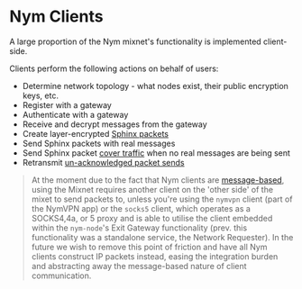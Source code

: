# Nym Clients

A large proportion of the Nym mixnet's functionality is implemented client-side.

Clients perform the following actions on behalf of users:

* Determine network topology - what nodes exist, their public encryption keys, etc.
* Register with a gateway
* Authenticate with a gateway
* Receive and decrypt messages from the gateway
* Create layer-encrypted [Sphinx packets](../../cryptography/sphinx)
* Send Sphinx packets with real messages
* Send Sphinx packet [cover traffic](../../concepts/cover-traffic) when no real messages are being sent
* Retransmit [un-acknowledged packet sends](../../traffic/acks)

> At the moment due to the fact that Nym clients are [message-based](../../../developers/concepts/messages), using the Mixnet requires another client on the 'other side' of the mixet to send packets to, unless you're using the `nymvpn` client (part of the NymVPN app) or the `socks5` client, which operates as a SOCKS4,4a, or 5 proxy and is able to utilise the client embedded within the `nym-node`'s Exit Gateway functionality (prev. this functionality was a standalone service, the Network Requester). In the future we wish to remove this point of friction and have all Nym clients construct IP packets instead, easing the integration burden and abstracting away the message-based nature of client communication.

